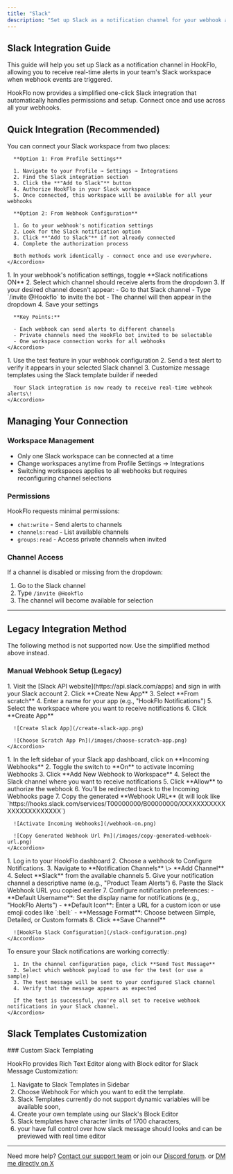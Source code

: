 ```yaml
---
title: "Slack"
description: "Set up Slack as a notification channel for your webhook alerts using the new simplified integration"
---
```


## Slack Integration Guide

This guide will help you set up Slack as a notification channel in HookFlo, allowing you to receive real-time alerts in your team's Slack workspace when webhook events are triggered.

<Note>
  HookFlo now provides a simplified one-click Slack integration that automatically handles permissions and setup. Connect once and use across all your webhooks.
</Note>

## 

## Quick Integration (Recommended)

<Steps>
  <Step title="Connect Your Slack Workspace">
    <Accordion title="One-Click Connection">
      You can connect your Slack workspace from two places:

      **Option 1: From Profile Settings**

      1. Navigate to your Profile → Settings → Integrations
      2. Find the Slack integration section
      3. Click the **"Add to Slack"** button
      4. Authorize HookFlo in your Slack workspace
      5. Once connected, this workspace will be available for all your webhooks

      **Option 2: From Webhook Configuration**

      1. Go to your webhook's notification settings
      2. Look for the Slack notification option
      3. Click **"Add to Slack"** if not already connected
      4. Complete the authorization process

      Both methods work identically - connect once and use everywhere.
    </Accordion>
  </Step>
  <Step title="Configure Channel Notifications">
    <Accordion title="Select Channels Per Webhook">
      1. In your webhook's notification settings, toggle **Slack notifications ON**
      2. Select which channel should receive alerts from the dropdown
      3. If your desired channel doesn't appear:
         - Go to that Slack channel
         - Type `/invite @Hookflo` to invite the bot
         - The channel will then appear in the dropdown
      4. Save your settings

      **Key Points:**

      - Each webhook can send alerts to different channels
      - Private channels need the HookFlo bot invited to be selectable
      - One workspace connection works for all webhooks
    </Accordion>
  </Step>
  <Step title="Test Your Setup">
    <Accordion title="Verify Notifications">
      1. Use the test feature in your webhook configuration
      2. Send a test alert to verify it appears in your selected Slack channel
      3. Customize message templates using the Slack template builder if needed

      Your Slack integration is now ready to receive real-time webhook alerts\!
    </Accordion>
  </Step>
</Steps>

## Managing Your Connection

### Workspace Management

- Only one Slack workspace can be connected at a time
- Change workspaces anytime from Profile Settings → Integrations
- Switching workspaces applies to all webhooks but requires reconfiguring channel selections

### Permissions

HookFlo requests minimal permissions:

- `chat:write` - Send alerts to channels
- `channels:read` - List available channels
- `groups:read` - Access private channels when invited

### Channel Access

If a channel is disabled or missing from the dropdown:

1. Go to the Slack channel
2. Type `/invite @Hookflo`
3. The channel will become available for selection

---

## Legacy Integration Method

<Note>
  The following method is not supported now. Use the simplified method above instead.
</Note>

### Manual Webhook Setup (Legacy)

<Steps>
  <Step title="Create a Slack App">
    <Accordion title="Creating Your Slack App">
      1. Visit the [Slack API website](https://api.slack.com/apps) and sign in with your Slack account
      2. Click **Create New App**
      3. Select **From scratch**
      4. Enter a name for your app (e.g., "HookFlo Notifications")
      5. Select the workspace where you want to receive notifications
      6. Click **Create App**

      ![Create Slack App](/create-slack-app.png)

      ![Choose Scratch App Pn](/images/choose-scratch-app.png)
    </Accordion>
  </Step>
  <Step title="Activate Incoming Webhooks">
    <Accordion title="Enabling Webhooks">
      1. In the left sidebar of your Slack app dashboard, click on **Incoming Webhooks**
      2. Toggle the switch to **On** to activate Incoming Webhooks
      3. Click **Add New Webhook to Workspace**
      4. Select the Slack channel where you want to receive notifications
      5. Click **Allow** to authorize the webhook
      6. You'll be redirected back to the Incoming Webhooks page
      7. Copy the generated **Webhook URL** (it will look like `https://hooks.slack.com/services/T00000000/B00000000/XXXXXXXXXXXXXXXXXXXXXXXX`)

      ![Activate Incoming Webhooks](/webhook-on.png)

      ![Copy Generated Webhook Url Pn](/images/copy-generated-webhook-url.png)
    </Accordion>
  </Step>
  <Step title="Configure HookFlo">
    <Accordion title="Setting Up in HookFlo">
      1. Log in to your HookFlo dashboard
      2. Choose a webhook to Configure Notifications.
      3. Navigate to **Notification Channels** \> **Add Channel**
      4. Select **Slack** from the available channels
      5. Give your notification channel a descriptive name (e.g., "Product Team Alerts")
      6. Paste the Slack Webhook URL you copied earlier
      7. Configure notification preferences:
         - **Default Username**: Set the display name for notifications (e.g., "HookFlo Alerts")
         - **Default Icon**: Enter a URL for a custom icon or use emoji codes like `:bell:`
         - **Message Format**: Choose between Simple, Detailed, or Custom formats
      8. Click **Save Channel**

      ![HookFlo Slack Configuration](/slack-configuration.png)
    </Accordion>
  </Step>
  <Step title="Test Your Integration">
    <Accordion title="Verifying the Setup">
      To ensure your Slack notifications are working correctly:

      1. In the channel configuration page, click **Send Test Message**
      2. Select which webhook payload to use for the test (or use a sample)
      3. The test message will be sent to your configured Slack channel
      4. Verify that the message appears as expected

      If the test is successful, you're all set to receive webhook notifications in your Slack channel.
    </Accordion>
  </Step>
</Steps>

## Slack Templates Customization

<Accordion title="Message Templates">
  ### Custom Slack Templating

  HookFlo provides Rich Text Editor along with Block editor for Slack Message Customization:

  1. Navigate to Slack Templates in Sidebar
  2. Choose Webhook For which you want to edit the template.
  3. Slack Templates currently do not support dynamic variables will be available soon,
  4. Create your own template using our Slack's Block Editor
  5. Slack templates have character limits of 1700 characters,
  6. your have full control over how slack message should looks and can be previewed        with real time editor
</Accordion>

---

Need more help? [Contact our support team](mailto:team.hookflo@gmail.com) or join our [Discord forum](https://discord.gg/SNmCjU97nr).
or [DM me directly on X](https://x.com/Prateek53788134)